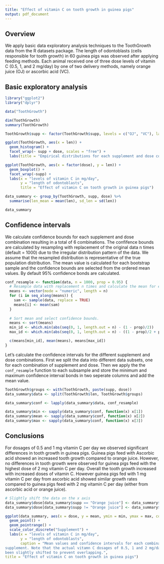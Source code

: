 ```yaml
---
title: "Effect of vitamin C on tooth growth in guinea pigs"
output: pdf_document
---
```


## Overview

We apply basic data exploratory analysis techniques to the ToothGrowth data from the R datasets package. The length of odontoblasts (cells responsible for tooth growth) in 60 guinea pigs was observed after applying feeding methods. Each animal received one of three dose levels of vitamin C (0.5, 1, and 2 mg/day) by one of two delivery methods, namely orange juice (OJ) or ascorbic acid (VC).

## Basic exploratory analysis

```r
library("ggplot2")
library("dplyr")

data("ToothGrowth")

dim(ToothGrowth)
summary(ToothGrowth)

ToothGrowth$supp <- factor(ToothGrowth$supp, levels = c("OJ", "VC"), labels = c("Orange juice", "Ascorbic acid"))

ggplot(ToothGrowth, aes(x = len)) +
  geom_histogram() +
  facet_wrap(~ supp + dose, scales = "free") +
  labs(title = "Empirical distributions for each supplement and dose combination.")

ggplot(ToothGrowth, aes(x = factor(dose), y = len)) +
  geom_boxplot() +
  facet_wrap(~supp) +
  labs(x = "levels of vitamin C in mg/day",
       y = "length of odontoblasts",
       title = "Effect of vitamin C on tooth growth in guinea pigs")

data_summary <- group_by(ToothGrowth, supp, dose) %>% 
  summarise(len_mean = mean(len), sd_len = sd(len))

data_summary
```

## Confidence intervals

We calculate confidence bounds for each supplement and dose combination resulting in a total of 6 combinations. The confifence bounds are calculated by resampling with replacement of the original data n times (default = 1000) due to the irregular distribution pattern of the data. We assume that the resampled distribution is representative of the true population distribution. The mean value is calculated for each bootstrap sample and the confidence bounds are selected from the ordered mean values. By default 95% confidence bonds are calculated.

```r
conf_resample <- function(data, n = 1000, prop = 0.95) {
  # Resample data with replacement n times and calculate the mean for each sample.
  means <- vector(mode = "numeric", length = n)
  for (i in seq_along(means)) {
    sam <- sample(data, replace = TRUE)
    means[i] <- mean(sam)
  }
  
  # Sort mean and select confidence bounds.
  means <- sort(means)
  min_id <- which.min(abs(seq(0, 1, length.out = n) - (1 - prop)/2))
  max_id <- which.min(abs(seq(0, 1, length.out = n) - ((1 - prop)/2 + prop)))

  c(means[min_id], mean(means), means[max_id])
}
```

Let's calculate the confidence intervals for the different supplement and dose combinations. First we split the data into different data subsets, one for each combination of supplement and dose. Then we apply the the `conf_resample` function to each subsample and store the minimum and maximum confidence interval bonds in two seperate columns and add the mean value.

```r
ToothGrowth$groups <- with(ToothGrowth, paste(supp, dose))
data_summary$data <- split(ToothGrowth$len, ToothGrowth$groups)

data_summary$conf <- lapply(data_summary$data, conf_resample)

data_summary$min <- sapply(data_summary$conf, function(x) x[1])
data_summary$mean <- sapply(data_summary$conf, function(x) x[2])
data_summary$max <- sapply(data_summary$conf, function(x) x[3])
```


## Conclusions

For dosages of 0.5 and 1 mg vitamin C per day we observed significant differences in tooth growth in guinea pigs. Guinea pigs feed with Ascorbic acid showed an increased tooth growth compared to orange juice. However, no differences in tooth growth were observed for guinea pigs feed with the highest dose of 2 mg vitamin C per day. Overall the tooth growth increased with increased doses of vitamin C. However guinea pigs fed with 1 mg vitamin C per day from ascorbic acid showed similar growth rates compared to guinea pigs feed with 2 mg vitamin C per day (either from ascorbic acid or orange juice).

```r
# Slightly shift the data on the x axis
data_summary$dose[data_summary$supp == "Orange juice"] <- data_summary$dose[data_summary$supp == "Orange juice"] - 0.01
data_summary$dose[data_summary$supp != "Orange juice"] <- data_summary$dose[data_summary$supp != "Orange juice"] + 0.01

ggplot(data_summary, aes(x = dose, y = mean, ymin = min, ymax = max, col = supp)) +
  geom_point() +
  geom_pointrange() +
  scale_color_discrete("Supplement") +
  labs(x = "levels of vitamin C in mg/day",
       y = "length of odontoblasts",
       caption = "Mean values and confidence intervals for each combination of dose and 
supplement. Note that the actual vitamn C dosages of 0.5, 1 and 2 mg/day have 
been slightly shifted to prevent overlapping.",
title = "Effect of vitamin C on tooth growth in guinea pigs")
```


